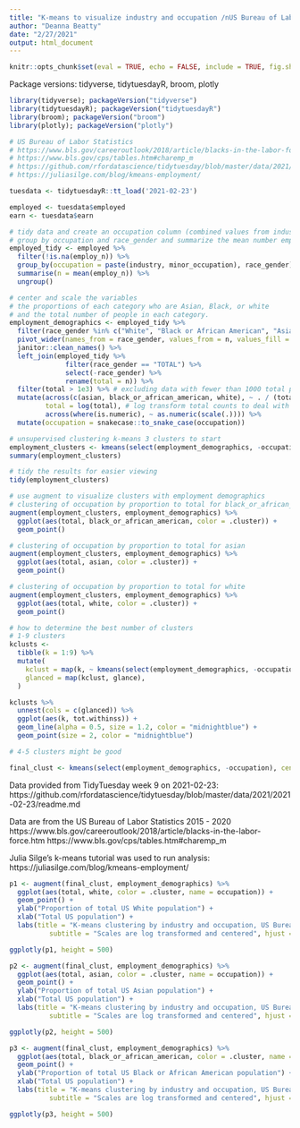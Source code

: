 ```yaml
---
title: "K-means to visualize industry and occupation /nUS Bureau of Labor Statistics 2015 - 2020 for TidyTuesday"
author: "Deanna Beatty"
date: "2/27/2021"
output: html_document
---
```


```r
knitr::opts_chunk$set(eval = TRUE, echo = FALSE, include = TRUE, fig.show=TRUE) #global options
```

Package versions: tidyverse, tidytuesdayR, broom, plotly
```r
library(tidyverse); packageVersion("tidyverse")
library(tidytuesdayR); packageVersion("tidytuesdayR")
library(broom); packageVersion("broom")
library(plotly); packageVersion("plotly")

```

```r
# US Bureau of Labor Statistics
# https://www.bls.gov/careeroutlook/2018/article/blacks-in-the-labor-force.htm
# https://www.bls.gov/cps/tables.htm#charemp_m
# https://github.com/rfordatascience/tidytuesday/blob/master/data/2021/2021-02-23/readme.md
# https://juliasilge.com/blog/kmeans-employment/

tuesdata <- tidytuesdayR::tt_load('2021-02-23')

employed <- tuesdata$employed
earn <- tuesdata$earn

```

```r

# tidy data and create an occupation column (combined values from industry & minor occupation)
# group by occupation and race_gender and summarize the mean number employed (n) for each group
employed_tidy <- employed %>%
  filter(!is.na(employ_n)) %>%
  group_by(occupation = paste(industry, minor_occupation), race_gender) %>%
  summarise(n = mean(employ_n)) %>%
  ungroup()

# center and scale the variables
# the proportions of each category who are Asian, Black, or white
# and the total number of people in each category.
employment_demographics <- employed_tidy %>%
  filter(race_gender %in% c("White", "Black or African American", "Asian")) %>%
  pivot_wider(names_from = race_gender, values_from = n, values_fill = 0) %>%
  janitor::clean_names() %>%
  left_join(employed_tidy %>%
              filter(race_gender == "TOTAL") %>%
              select(-race_gender) %>%
              rename(total = n)) %>%
  filter(total > 1e3) %>% # excluding data with fewer than 1000 total people
  mutate(across(c(asian, black_or_african_american, white), ~ . / (total)), # create proportion of total
         total = log(total), # log transform total counts to deal with scale issues
         across(where(is.numeric), ~ as.numeric(scale(.)))) %>%
  mutate(occupation = snakecase::to_snake_case(occupation))

```

```r

# unsupervised clustering k-means 3 clusters to start
employment_clusters <- kmeans(select(employment_demographics, -occupation), centers = 3) # remove labels 
summary(employment_clusters)

# tidy the results for easier viewing
tidy(employment_clusters)

# use augment to visualize clusters with employment demographics
# clustering of occupation by proportion to total for black_or_african_american
augment(employment_clusters, employment_demographics) %>%
  ggplot(aes(total, black_or_african_american, color = .cluster)) +
  geom_point()

# clustering of occupation by proportion to total for asian
augment(employment_clusters, employment_demographics) %>%
  ggplot(aes(total, asian, color = .cluster)) +
  geom_point()

# clustering of occupation by proportion to total for white
augment(employment_clusters, employment_demographics) %>%
  ggplot(aes(total, white, color = .cluster)) +
  geom_point()

# how to determine the best number of clusters
# 1-9 clusters
kclusts <-
  tibble(k = 1:9) %>%
  mutate(
    kclust = map(k, ~ kmeans(select(employment_demographics, -occupation), .x)),
    glanced = map(kclust, glance),
  )

kclusts %>%
  unnest(cols = c(glanced)) %>%
  ggplot(aes(k, tot.withinss)) +
  geom_line(alpha = 0.5, size = 1.2, color = "midnightblue") +
  geom_point(size = 2, color = "midnightblue")

# 4-5 clusters might be good

final_clust <- kmeans(select(employment_demographics, -occupation), centers = 5)

```

Data provided from TidyTuesday week 9 on 2021-02-23: https://github.com/rfordatascience/tidytuesday/blob/master/data/2021/2021-02-23/readme.md 

Data are from the US Bureau of Labor Statistics 2015 - 2020
https://www.bls.gov/careeroutlook/2018/article/blacks-in-the-labor-force.htm
https://www.bls.gov/cps/tables.htm#charemp_m

Julia Silge's k-means tutorial was used to run analysis:
https://juliasilge.com/blog/kmeans-employment/ 

```r

p1 <- augment(final_clust, employment_demographics) %>%
  ggplot(aes(total, white, color = .cluster, name = occupation)) +
  geom_point() +
  ylab("Proportion of total US White population") +
  xlab("Total US population") +
  labs(title = "K-means clustering by industry and occupation, US Bureau of Labor Statistics 2015 - 2020", 
          subtitle = "Scales are log transformed and centered", hjust = 0.5 )

ggplotly(p1, height = 500)

p2 <- augment(final_clust, employment_demographics) %>%
  ggplot(aes(total, asian, color = .cluster, name = occupation)) +
  geom_point() +
  ylab("Proportion of total US Asian population") +
  xlab("Total US population") +
  labs(title = "K-means clustering by industry and occupation, US Bureau of Labor Statistics 2015 - 2020", 
          subtitle = "Scales are log transformed and centered", hjust = 0.5 )

ggplotly(p2, height = 500)

p3 <- augment(final_clust, employment_demographics) %>%
  ggplot(aes(total, black_or_african_american, color = .cluster, name = occupation)) +
  geom_point() + 
  ylab("Proportion of total US Black or African American population") +
  xlab("Total US population") +
  labs(title = "K-means clustering by industry and occupation, US Bureau of Labor Statistics 2015 - 2020", 
          subtitle = "Scales are log transformed and centered", hjust = 0.5 )

ggplotly(p3, height = 500)

```
